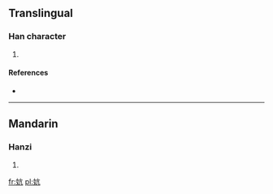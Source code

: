 ==Translingual==

===Han character===
{{Han char|rn=38|rad=女|as=04|sn=7|four=|canj=女卜竹弓 (VYHN)|ids=⿰[[女]][[亢]]}}

# {{defn|Han|sort=女04}}

====References====
* {{Han ref|kx=0256.180|dkj=06084|dj=0520.160|hdz=21033.050|uh=5994|ud=22932}}

----

==Mandarin==

===Hanzi===
{{cmn-hanzi|pin=[[kēng]] ([[keng1]])|wg=k'eng<sup>1</sup>}}

# {{defn|lang=cmn|sort=女04}}

[[fr:妔]]
[[pl:妔]]